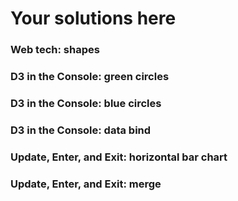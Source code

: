 # Your solutions here <i class="fa fa-check-square-o"></i>


### Web tech: shapes {-}

<a href="https://github.com/jtr13/d3book/edit/master/solutions.Rmd" target="_blank"><i class="fa fa-edit"></i></a>

### D3 in the Console: green circles {-}

<a href="https://github.com/jtr13/d3book/edit/master/solutions.Rmd" target="_blank"><i class="fa fa-edit"></i></a>

### D3 in the Console: blue circles {-}

<a href="https://github.com/jtr13/d3book/edit/master/solutions.Rmd" target="_blank"><i class="fa fa-edit"></i></a>

### D3 in the Console: data bind {-}

<a href="https://github.com/jtr13/d3book/edit/master/solutions.Rmd" target="_blank"><i class="fa fa-edit"></i></a>

### Update, Enter, and Exit: horizontal bar chart {-}

<a href="https://github.com/jtr13/d3book/edit/master/solutions.Rmd" target="_blank"><i class="fa fa-edit"></i></a>

### Update, Enter, and Exit: merge {-}

<a href="https://github.com/jtr13/d3book/edit/master/solutions.Rmd" target="_blank"><i class="fa fa-edit"></i></a>
